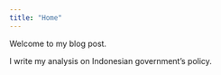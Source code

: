 ```yaml
---
title: "Home"
---
```

Welcome to my blog post. 
\newline

I write my analysis on Indonesian government's policy.
